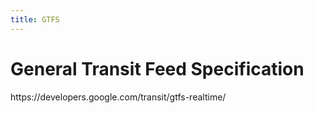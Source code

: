```yaml
---
title: GTFS
---
```

# General Transit Feed Specification
https://developers.google.com/transit/gtfs-realtime/